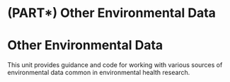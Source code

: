 # (PART\*) Other Environmental Data {.unnumbered .unlisted}

# **Other Environmental Data** {-}

This unit provides guidance and code for working with various sources of environmental data common in environmental health research.



